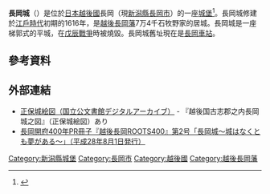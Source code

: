 '''長岡城'''（{{lang-ja|ながおかじょう}}）是位於[[日本|日本]][[越後國|越後國]]長岡（現[[新潟縣|新潟縣]][[長岡市|長岡市]]）的一座[[城_(日本)|城堡]]<ref>{{Cite web|title=長岡城趾|url=https://www.city.nagaoka.niigata.jp/kankou/rekishi/shiro/nagaokajyou.html|accessdate=2020-10-18|work=www.city.nagaoka.niigata.jp|language=ja}}</ref>。長岡城修建於[[江户时代|江戶時代]]初期的1616年，是[[越後長岡藩|越後長岡藩]]7万4千石牧野家的居城。長岡城是一座梯郭式的平城，在[[戊辰戰爭|戊辰戰爭]]時被燒毀。長岡城舊址現在是[[長岡車站|長岡車站]]。
== 參考資料 ==
{{Reflist}}
==外部連結==
{{Commons|Category:Nagaoka Castle}}
* [https://www.digital.archives.go.jp/DAS/pickup/view/category/categoryArchives/0300000000/0305000000_4/00 正保城絵図（国立公文書館デジタルアーカイブ）] - 『越後国古志郡之内長岡城之図』（正保城絵図）あり
* [https://web.archive.org/web/20161006001021/http://www.city.nagaoka.niigata.jp/shisei/cate01/kaifu400/file/kaifu400-02.pdf 長岡開府400年PR冊子『越後長岡ROOTS400』第2号「長岡城～城はなくとも夢がある～」（平成28年8月1日発行）]
[[Category:新潟縣城堡|Category:新潟縣城堡]]
[[Category:長岡市|Category:長岡市]]
[[Category:越後國|Category:越後國]]
[[Category:越後長岡藩|Category:越後長岡藩]]